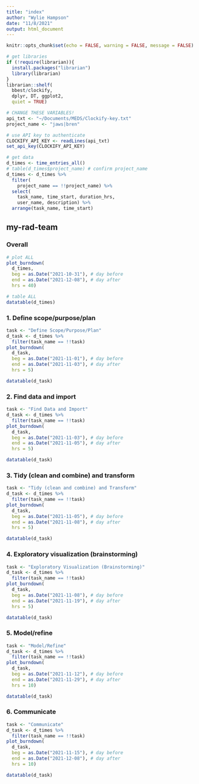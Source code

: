 ```yaml
---
title: "index"
author: "Wylie Hampson"
date: "11/8/2021"
output: html_document
---
```


```r
knitr::opts_chunk$set(echo = FALSE, warning = FALSE, message = FALSE)
```

```r
# get libraries
if (!require(librarian)){
  install.packages("librarian")
  library(librarian)
}
librarian::shelf(
  bbest/clockify,
  dplyr, DT, ggplot2,
  quiet = TRUE)

# CHANGE THESE VARIABLES!
api_txt <- "~/Documents/MEDS/Clockify-key.txt"
project_name <- "jaws|bren"

# use API key to authenticate
CLOCKIFY_API_KEY <- readLines(api_txt)
set_api_key(CLOCKIFY_API_KEY)

# get data
d_times <- time_entries_all()
# table(d_times$project_name) # confirm project_name
d_times <- d_times %>%
  filter(
    project_name == !!project_name) %>%
  select(
    task_name, time_start, duration_hrs, 
    user_name, description) %>% 
  arrange(task_name, time_start)
```

## my-rad-team {.tabset}

### Overall

```r
# plot ALL
plot_burndown(
  d_times,
  beg = as.Date("2021-10-31"), # day before
  end = as.Date("2021-12-08"), # day after
  hrs = 40)

# table ALL
datatable(d_times)
```

### 1. Define scope/purpose/plan

```r
task <- "Define Scope/Purpose/Plan"
d_task <- d_times %>% 
  filter(task_name == !!task)
plot_burndown(
  d_task,
  beg = as.Date("2021-11-01"), # day before
  end = as.Date("2021-11-03"), # day after
  hrs = 5)

datatable(d_task)
```

### 2. Find data and import

```r
task <- "Find Data and Import"
d_task <- d_times %>% 
  filter(task_name == !!task)
plot_burndown(
  d_task,
  beg = as.Date("2021-11-03"), # day before
  end = as.Date("2021-11-05"), # day after
  hrs = 5)

datatable(d_task)
```

### 3. Tidy (clean and combine) and transform

```r
task <- "Tidy (clean and combine) and Transform"
d_task <- d_times %>% 
  filter(task_name == !!task)
plot_burndown(
  d_task,
  beg = as.Date("2021-11-05"), # day before
  end = as.Date("2021-11-08"), # day after
  hrs = 5)

datatable(d_task)
```

### 4. Exploratory visualization (brainstorming)

```r
task <- "Exploratory Visualization (Brainstorming)"
d_task <- d_times %>% 
  filter(task_name == !!task)
plot_burndown(
  d_task,
  beg = as.Date("2021-11-08"), # day before
  end = as.Date("2021-11-19"), # day after
  hrs = 5)

datatable(d_task)
```

### 5. Model/refine

```r
task <- "Model/Refine"
d_task <- d_times %>% 
  filter(task_name == !!task)
plot_burndown(
  d_task,
  beg = as.Date("2021-11-12"), # day before
  end = as.Date("2021-11-29"), # day after
  hrs = 10)

datatable(d_task)
```

### 6. Communicate

```r
task <- "Communicate"
d_task <- d_times %>% 
  filter(task_name == !!task)
plot_burndown(
  d_task,
  beg = as.Date("2021-11-15"), # day before
  end = as.Date("2021-12-08"), # day after
  hrs = 10)

datatable(d_task)
```








